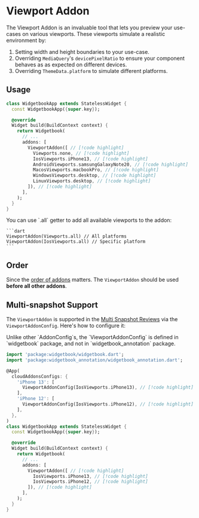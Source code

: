 
# Viewport Addon

The Viewport Addon is an invaluable tool that lets you preview your use-cases on various viewports. These viewports simulate a realistic environment by:

1. Setting width and height boundaries to your use-case.
1. Overriding `MediaQuery`'s `devicePixelRatio` to ensure your component behaves as as expected on different devices.
1. Overriding `ThemeData.platform` to simulate different platforms.

## Usage

```dart title=widgetbook/lib/main.dart
class WidgetbookApp extends StatelessWidget {
  const WidgetbookApp({super.key});

  @override
  Widget build(BuildContext context) {
    return Widgetbook(
      // ...
      addons: [
        ViewportAddon([ // [!code highlight]
          Viewports.none, // [!code highlight]
          IosViewports.iPhone13, // [!code highlight]
          AndroidViewports.samsungGalaxyNote20, // [!code highlight]
          MacosViewports.macbookPro, // [!code highlight]
          WindowsViewports.desktop, // [!code highlight]
          LinuxViewports.desktop, // [!code highlight]
        ]), // [!code highlight]
      ],
    );
  }
}
```

<Info>
  You can use `.all` getter to add all available viewports to the addon:

    ```dart
    ViewportAddon(Viewports.all) // All platforms
    ViewportAddon(IosViewports.all) // Specific platform
    ```

</Info>

## Order

Since the [order of addons](/addons/overview#order-of-addons) matters. The `ViewportAddon` should be used **before all other addons**.

## Multi-snapshot Support

The `ViewportAddon` is supported in the [Multi Snapshot Reviews](/cloud/snapshots/multi-snapshot) via the `ViewportAddonConfig`. Here's how to configure it:

<Info>
  Unlike other `AddonConfig`s, the `ViewportAddonConfig` is defined in
  `widgetbook` package, and not in `widgetbook_annotation` package.
</Info>

```dart title=widgetbook/lib/main.dart
import 'package:widgetbook/widgetbook.dart';
import 'package:widgetbook_annotation/widgetbook_annotation.dart';

@App(
  cloudAddonsConfigs: {
    'iPhone 13': [
      ViewportAddonConfig(IosViewports.iPhone13), // [!code highlight]
    ],
    'iPhone 12': [
      ViewportAddonConfig(IosViewports.iPhone12), // [!code highlight]
    ],
  },
)
class WidgetbookApp extends StatelessWidget {
  const WidgetbookApp({super.key});

  @override
  Widget build(BuildContext context) {
    return Widgetbook(
      // ...
      addons: [
        ViewportAddon([ // [!code highlight]
          IosViewports.iPhone13, // [!code highlight]
          IosViewports.iPhone12, // [!code highlight]
        ]), // [!code highlight]
      ],
    );
  }
}
```
